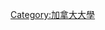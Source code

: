 {{Commons category|Dalhousie University}}
{{catmore|戴爾豪斯大學}}
{{DEFAULTSORT:Dalhousie University}}
[[Category:加拿大大學|Category:加拿大大學]]